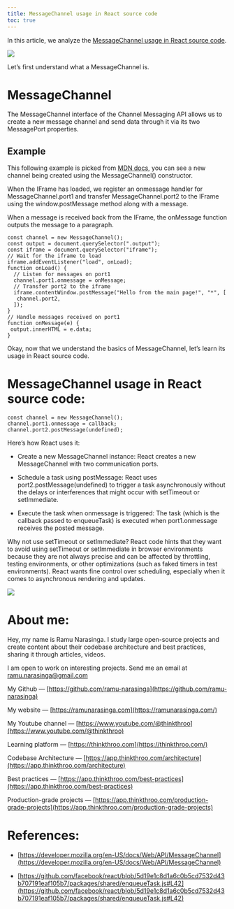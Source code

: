 ```yaml
---
title: MessageChannel usage in React source code
toc: true
---
```


In this article, we analyze the [MessageChannel usage in React source code](https://github.com/facebook/react/blob/5d19e1c8d1a6c0b5cd7532d43b707191eaf105b7/packages/shared/enqueueTask.js#L42).

![](https://miro.medium.com/v2/resize:fit:875/1*xGkPWAcPPeTFBI0C7PJ33A.png)

Let’s first understand what a MessageChannel is.

# **MessageChannel**

The MessageChannel interface of the Channel Messaging API allows us to create a new message channel and send data through it via its two MessagePort properties.

## **Example**

This following example is picked from [MDN docs](https://developer.mozilla.org/en-US/docs/Web/API/MessageChannel), you can see a new channel being created using the MessageChannel() constructor.

When the IFrame has loaded, we register an onmessage handler for MessageChannel.port1 and transfer MessageChannel.port2 to the IFrame using the window.postMessage method along with a message.

When a message is received back from the IFrame, the onMessage function outputs the message to a paragraph.

```plaintext
const channel = new MessageChannel();
const output = document.querySelector(".output");
const iframe = document.querySelector("iframe");
// Wait for the iframe to load
iframe.addEventListener("load", onLoad);
function onLoad() {
  // Listen for messages on port1
  channel.port1.onmessage = onMessage;
  // Transfer port2 to the iframe
  iframe.contentWindow.postMessage("Hello from the main page!", "*", [
   channel.port2,
  ]);
}
// Handle messages received on port1
function onMessage(e) {
 output.innerHTML = e.data;
}
```

Okay, now that we understand the basics of MessageChannel, let’s learn its usage in React source code.

# **MessageChannel usage in React source code:**

```plaintext
const channel = new MessageChannel();
channel.port1.onmessage = callback;
channel.port2.postMessage(undefined);
```

Here’s how React uses it:

* Create a new MessageChannel instance: React creates a new MessageChannel with two communication ports.
    
* Schedule a task using postMessage: React uses port2.postMessage(undefined) to trigger a task asynchronously without the delays or interferences that might occur with setTimeout or setImmediate.
    
* Execute the task when onmessage is triggered: The task (which is the callback passed to enqueueTask) is executed when port1.onmessage receives the posted message.
    

Why not use setTimeout or setImmediate? React code hints that they want to avoid using setTimeout or setImmediate in browser environments because they are not always precise and can be affected by throttling, testing environments, or other optimizations (such as faked timers in test environments). React wants fine control over scheduling, especially when it comes to asynchronous rendering and updates.

![](https://miro.medium.com/v2/resize:fit:875/1*eJ5Kp1_67hIMjbNVuh08vg.png)

# **About me:**

Hey, my name is Ramu Narasinga. I study large open-source projects and create content about their codebase architecture and best practices, sharing it through articles, videos.

I am open to work on interesting projects. Send me an email at ramu.narasinga@gmail.com

My Github — [https://github.com/ramu-narasinga](https://github.com/ramu-narasinga)

My website — [https://ramunarasinga.com](https://ramunarasinga.com/)

My Youtube channel — [https://www.youtube.com/@thinkthroo](https://www.youtube.com/@thinkthroo)

Learning platform — [https://thinkthroo.com](https://thinkthroo.com/)

Codebase Architecture — [https://app.thinkthroo.com/architecture](https://app.thinkthroo.com/architecture)

Best practices — [https://app.thinkthroo.com/best-practices](https://app.thinkthroo.com/best-practices)

Production-grade projects — [https://app.thinkthroo.com/production-grade-projects](https://app.thinkthroo.com/production-grade-projects)

# **References:**

* [https://developer.mozilla.org/en-US/docs/Web/API/MessageChannel](https://developer.mozilla.org/en-US/docs/Web/API/MessageChannel)
    
* [https://github.com/facebook/react/blob/5d19e1c8d1a6c0b5cd7532d43b707191eaf105b7/packages/shared/enqueueTask.js#L42](https://github.com/facebook/react/blob/5d19e1c8d1a6c0b5cd7532d43b707191eaf105b7/packages/shared/enqueueTask.js#L42)
